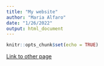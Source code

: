 ```yaml
---
title: "My website"
author: "Maria Alfaro"
date: "1/26/2022"
output: html_document
---
```


```r
knitr::opts_chunk$set(echo = TRUE)
```
[Link to other page](Newpage.html)